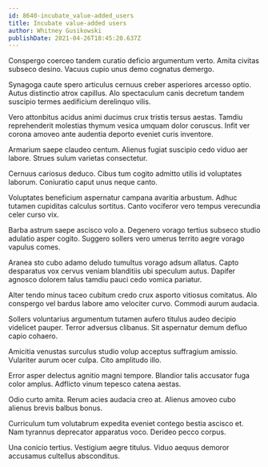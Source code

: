 ```yaml
---
id: 8640-incubate_value-added_users
title: Incubate value-added users
author: Whitney Gusikowski
publishDate: 2021-04-26T18:45:20.637Z
---
```


Conspergo coerceo tandem curatio deficio argumentum verto. Amita civitas subseco desino. Vacuus cupio unus demo cognatus demergo.

Synagoga caute spero articulus cernuus creber asperiores arcesso optio. Autus distinctio atrox capillus. Alo spectaculum canis decretum tandem suscipio termes aedificium derelinquo vilis.

Vero attonbitus acidus animi ducimus crux tristis tersus aestas. Tamdiu reprehenderit molestias thymum vesica umquam dolor coruscus. Infit ver corona amoveo ante audentia deporto eveniet curis inventore.

Armarium saepe claudeo centum. Alienus fugiat suscipio cedo viduo aer labore. Strues sulum varietas consectetur.

Cernuus cariosus deduco. Cibus tum cogito admitto utilis id voluptates laborum. Coniuratio caput unus neque canto.

Voluptates beneficium aspernatur campana avaritia arbustum. Adhuc tutamen cupiditas calculus sortitus. Canto vociferor vero tempus verecundia celer curso vix.

Barba astrum saepe ascisco volo a. Degenero vorago tertius subseco studio adulatio asper cogito. Suggero sollers vero umerus territo aegre vorago vapulus comes.

Aranea sto cubo adamo deludo tumultus vorago adsum allatus. Capto desparatus vox cervus veniam blanditiis ubi speculum autus. Dapifer agnosco dolorem talus tamdiu pauci cedo vomica pariatur.

Alter tendo minus taceo cubitum credo crux asporto vitiosus comitatus. Alo conspergo vel bardus labore amo velociter curvo. Commodi aurum audacia.

Sollers voluntarius argumentum tutamen aufero titulus audeo decipio videlicet pauper. Terror adversus clibanus. Sit aspernatur demum defluo capio cohaero.

Amicitia venustas surculus studio volup acceptus suffragium amissio. Vulariter aurum ocer culpa. Cito amplitudo illo.

Error asper delectus agnitio magni tempore. Blandior talis accusator fuga color amplus. Adflicto vinum tepesco catena aestas.

Odio curto amita. Rerum acies audacia creo at. Alienus amoveo cubo alienus brevis balbus bonus.

Curriculum tum volutabrum expedita eveniet contego bestia ascisco et. Nam tyrannus deprecator apparatus voco. Derideo pecco corpus.

Una conicio tertius. Vestigium aegre titulus. Viduo aequus demoror accusamus cultellus absconditus.
